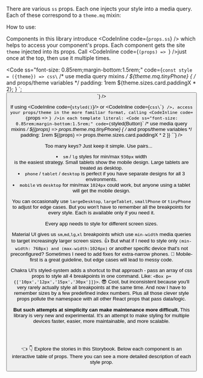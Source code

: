 
<Meta title="Get started/Styling/Media queries" />

<ThemeProvider>
  <Wrapper ss="margin-top:-0.5rem; p code {font-size: 0.95em;}">

There are various `ss` props. Each one injects your style into a media query. Each of these correspond to a `theme.mq` mixin:

<MediaQueriesBlock />


<Block as="h2" ss="margin-top:4rem;">How to use:</Block>

Components in this library introduce <CodeInline code={`props.ss`} /> which helps to access your component's props. Each component gets the site <code>theme</code> injected into its props. Call <CodeInline code={`(props) => `} />just once at the top, then use it multiple times.

<Code
  ss="font-size: 0.85rem;margin-bottom:1.5rem;"
  code={`const style = ({theme}) => css\`
      /* use media query mixins */
      \${theme.mq.tinyPhone} {
            /* and props/theme variables */
            padding: 1rem \${theme.sizes.card.paddingX * 2};
      }
\`;
<Button ss={style}>`} />

If using <CodeInline code={`styled()`}/> or <CodeInline code={`css\`\``} />, access your props/theme in the more familiar format, calling <CodeInline code={`props => `} />in each template literal:
<Code
  ss="font-size: 0.85rem;margin-bottom:1.5rem;"
  code={`styled(Button)\`
      /* use media query mixins */
      \${(props) => props.theme.mq.tinyPhone} {
            /* and props/theme variables */
            padding: 1rem \${(props) => props.theme.sizes.card.paddingX * 2
      }}
\``} />


<Block as="h2" ss="margin-top:4rem;">Too many keys? Just keep it simple. Use pairs... &nbsp;&nbsp;&nbsp;</Block>

<p>
  <Block as="ul" ss="padding-left:1rem;li:not(:last-child) {margin-bottom: 0.75rem;} }">
  <li><code>sm</code> / <code>lg</code> styles for min/max <code>930px</code> width <br />is the easiest strategy. Small tablets show the mobile design. Large tablets are treated as desktop.</li>
  <li><code>phone</code> / <code>tablet</code> / <code>desktop</code> is perfect if you have separate designs for all 3 environments.</li>
  <li><code>mobile</code> vs <code>desktop</code> for min/max <code>1024px</code> could work, but anyone using a tablet will get the mobile design.</li>
  </Block>
</p>
<p>
  You can occasionally use <code>largeDesktop</code>, <code>largeTablet</code>, <code>smallPhone</code>  or <code>tinyPhone</code> to adjust for edge cases. But you won't have to remember all the breakpoints for every style. Each is available only if you need it.
  </p>

<Block as="h2" ss="margin-top:4rem;">Every app needs to style for different screen sizes.</Block>

Material UI gives us `sm`,`md`,`lg`,`xl` breakpoints which use `min-width` media queries to target increasingly larger screen sizes. 👍 But what if I need to style only `(min-width: 768px) and (max-width:1024px)` or another specific device that's not preconfigured? Sometimes I need to add fixes for extra-narrow phones. 🤔 Mobile-first is a great guideline, but edge cases will lead to messy code.

Chakra UI's styled-system adds a shortcut to that approach - pass an array of css props to style all 4 breakpoints in one command. Like: `<Box p={['10px','12px','15px','30px']]}>`. 😎 Cool, but inconsistent because you'll very rarely actually style all breakpoints at the same time. And now I have to remember sizes by a few predefined index numbers. Plus all those clever style props pollute the namespace with all other React props that pass data/logic. <!--Developers have been working for decades to solve namespace pollution. Seems like a step backwards. 🤮-->

**But such attempts at simplicity can make maintenance more difficult.** This library is very new and experimental. It's an attempt to make styling for multiple devices faster, easier, more maintainable, and more scalable.

<br />
<br />

<Inline ssPhone="display:none;">👈 </Inline>
  <Inline ssNotPhone="display:none;">👇 </Inline> <Inline textcolor="accent"> Explore the stories in this Storybook.</Inline> Below each component is an interactive <Inline textcolor="accent">table of props</Inline>. There you can see a more detailed description of each style prop.

  </Wrapper>
</ThemeProvider>
